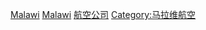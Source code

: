 {{Commonscat|Airlines of Malawi}}

[[Category:各国航空公司|Malawi]]
[[Category:非洲航空公司|Malawi]]
[[Category:马拉维公司|航空公司]]
[[Category:马拉维航空|Category:马拉维航空]]